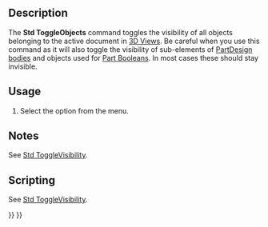 <languages/>

{{Docnav
|[[Std_SelectVisibleObjects|SelectVisibleObjects]]
|[[Std_ShowObjects|ShowObjects]]
|[[Std_View_Menu|Std View Menu]]
|IconL=Std_SelectVisibleObjects.svg
|IconR=Std_ShowObjects.svg
|IconC=Freecad.svg
}}

{{GuiCommand
|Name=Std ToggleObjects
|MenuLocation=View → Visibility → Toggle All Objects
|Workbenches=All
|SeeAlso=[[Std_ToggleVisibility|Std ToggleVisibility]], [[Std_ShowSelection|Std ShowSelection]], [[Std_HideSelection|Std HideSelection]], [[Std_ShowObjects|Std ShowObjects]], [[Std_HideObjects|Std HideObjects]]
}}

==Description==

The '''Std ToggleObjects''' command toggles the visibility of all objects belonging to the active document in [[3D_View|3D Views]]. Be careful when you use this command as it will also toggle the visibility of sub-elements of [[PartDesign_Body|PartDesign bodies]] and objects used for [[Part_Boolean|Part Booleans]]. In most cases these should stay invisible.

==Usage==

# Select the {{MenuCommand|View → Visibility → [[Image:Std_ToggleObjects.svg|16px]] Toggle All Objects}} option from the menu.

==Notes==

See [[Std_ToggleVisibility#Notes|Std ToggleVisibility]].

==Scripting==

See [[Std_ToggleVisibility#Scripting|Std ToggleVisibility]].


{{Docnav
|[[Std_SelectVisibleObjects|SelectVisibleObjects]]
|[[Std_ShowObjects|ShowObjects]]
|[[Std_View_Menu|Std View Menu]]
|IconL=Std_SelectVisibleObjects.svg
|IconR=Std_ShowObjects.svg
|IconC=Freecad.svg
}}

{{Std_Base_navi{{#translation:}}}}
{{Userdocnavi{{#translation:}}}}
